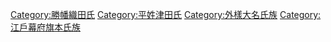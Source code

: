 [[Category:勝幡織田氏|Category:勝幡織田氏]]
[[Category:平姓津田氏|Category:平姓津田氏]]
[[Category:外樣大名氏族|Category:外樣大名氏族]]
[[Category:江戶幕府旗本氏族|Category:江戶幕府旗本氏族]]